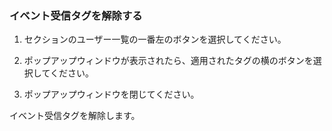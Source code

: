 ### イベント受信タグを解除する

1. <Cmdname sid="alert_receive_settings_by_member" className="uitext" />セクションのユーザー一覧の一番左の<LinkImage img="ico-add.svg" desc="詳細アイコン" />ボタンを選択してください。

2. <Cmdname sid="event_tag" className="uitext" />ポップアップウィンドウが表示されたら、適用されたタグの横の<LinkImage img="ico-close.svg" desc="닫기 아이콘" />ボタンを選択してください。

3. <Cmdname sid="event_tag" className="uitext" />ポップアップウィンドウを閉じてください。

イベント受信タグを解除します。
